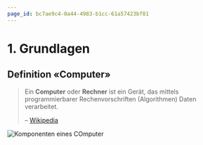 ```yaml
---
page_id: bc7ae9c4-0a44-4983-b1cc-61a57423bf81
---
```

# 1. Grundlagen

## Definition «Computer»

> Ein **Computer** oder **Rechner** ist ein Gerät, das mittels  programmierbarer Rechenvorschriften (Algorithmen)  Daten verarbeitet.
>
> – [Wikipedia][1]

![Komponenten eines COmputer](images/00-computer.jpg)


[1]: https://de.wikipedia.org/wiki/Computer

